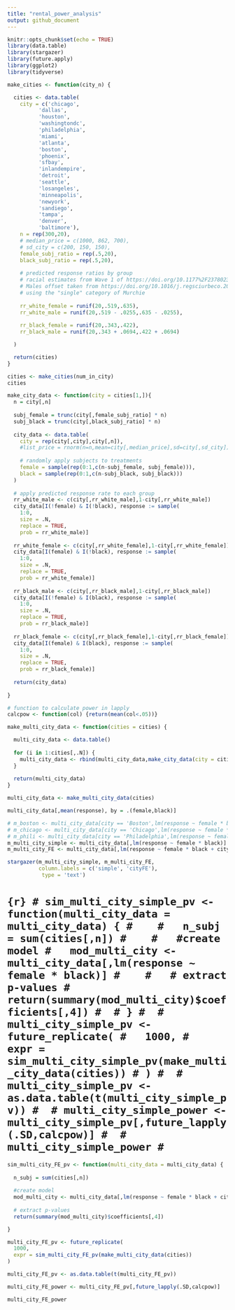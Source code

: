 ```yaml
---
title: "rental_power_analysis"
output: github_document
---
```


```r
knitr::opts_chunk$set(echo = TRUE)
library(data.table)
library(stargazer)
library(future.apply)
library(ggplot2)
library(tidyverse)
```

```r
make_cities <- function(city_n) {

  cities <- data.table(
    city = c('chicago',
          'dallas',
          'houston',
          'washingtondc',
          'philadelphia',
          'miami',
          'atlanta',
          'boston',
          'phoenix',
          'sfbay',
          'inlandempire',
          'detroit',
          'seattle',
          'losangeles',
          'minneapolis',
          'newyork',
          'sandiego',
          'tampa',
          'denver',
          'baltimore'),
    n = rep(300,20),
    # median_price = c(1000, 862, 700),
    # sd_city = c(200, 150, 150),
    female_subj_ratio = rep(.5,20),
    black_subj_ratio = rep(.5,20),
    
    # predicted response ratios by group
    # racial estimates from Wave 1 of https://doi.org/10.1177%2F2378023120972287
    # Males offset taken from https://doi.org/10.1016/j.regsciurbeco.2018.10.003
    # using the "single" category of Murchie
    
    rr_white_female = runif(20,.519,.635),
    rr_white_male = runif(20,.519 - .0255,.635 - .0255),
    
    rr_black_female = runif(20,.343,.422),
    rr_black_male = runif(20,.343 + .0694,.422 + .0694)

  )

  return(cities)
}

cities <- make_cities(num_in_city)
cities
```

```r
make_city_data <- function(city = cities[1,]){
  n = city[,n]
  
  subj_female = trunc(city[,female_subj_ratio] * n)
  subj_black = trunc(city[,black_subj_ratio] * n)
  
  city_data <- data.table(
    city = rep(city[,city],city[,n]),
    #list_price = rnorm(n=n,mean=city[,median_price],sd=city[,sd_city]),
    
    # randomly apply subjects to treatments
    female = sample(rep(0:1,c(n-subj_female, subj_female))),
    black = sample(rep(0:1,c(n-subj_black, subj_black)))
  )
  
  # apply predicted response rate to each group
  rr_white_male <- c(city[,rr_white_male],1-city[,rr_white_male])
  city_data[I(!female) & I(!black), response := sample(
    1:0,
    size = .N,
    replace = TRUE,
    prob = rr_white_male)]
  
  rr_white_female <- c(city[,rr_white_female],1-city[,rr_white_female])
  city_data[I(female) & I(!black), response := sample(
    1:0,
    size = .N,
    replace = TRUE,
    prob = rr_white_female)]
  
  rr_black_male <- c(city[,rr_black_male],1-city[,rr_black_male])
  city_data[I(!female) & I(black), response := sample(
    1:0,
    size = .N,
    replace = TRUE,
    prob = rr_black_male)]
  
  rr_black_female <- c(city[,rr_black_female],1-city[,rr_black_female])
  city_data[I(female) & I(black), response := sample(
    1:0,
    size = .N,
    replace = TRUE,
    prob = rr_black_female)]
  
  return(city_data)
  
}
```

```r
# function to calculate power in lapply
calcpow <- function(col) {return(mean(col<.05))}
```

```r
make_multi_city_data <- function(cities = cities) {

  multi_city_data <- data.table()
  
  for (i in 1:cities[,.N]) {
    multi_city_data <- rbind(multi_city_data,make_city_data(city = cities[i,]))
  }
  
  return(multi_city_data)
}

multi_city_data <- make_multi_city_data(cities)
```


```r
multi_city_data[,mean(response), by = .(female,black)]

```

```r
# m_boston <- multi_city_data[city == 'Boston',lm(response ~ female * black)]
# m_chicago <- multi_city_data[city == 'Chicago',lm(response ~ female * black)]
# m_phili <- multi_city_data[city == 'Philadelphia',lm(response ~ female * black)]
m_multi_city_simple <- multi_city_data[,lm(response ~ female * black)]
m_multi_city_FE <- multi_city_data[,lm(response ~ female * black + city)]

stargazer(m_multi_city_simple, m_multi_city_FE,
          column.labels = c('simple', 'cityFE'),
           type = 'text')
```

# ```{r}
# sim_multi_city_simple_pv <- function(multi_city_data = multi_city_data) {
#   
#   n_subj = sum(cities[,n])
#   
#   #create model
#   mod_multi_city <- multi_city_data[,lm(response ~ female * black)]
#   
#   # extract p-values
#   return(summary(mod_multi_city)$coefficients[,4])
# 
# }
# 
# multi_city_simple_pv <- future_replicate(
#   1000,
#   expr = sim_multi_city_simple_pv(make_multi_city_data(cities))
# )
# 
# multi_city_simple_pv <- as.data.table(t(multi_city_simple_pv))
# 
# multi_city_simple_power <- multi_city_simple_pv[,future_lapply(.SD,calcpow)]
# 
# multi_city_simple_power
# ```

```r
sim_multi_city_FE_pv <- function(multi_city_data = multi_city_data) {
  
  n_subj = sum(cities[,n])
  
  #create model
  mod_multi_city <- multi_city_data[,lm(response ~ female * black + city)]
  
  # extract p-values
  return(summary(mod_multi_city)$coefficients[,4])

}

multi_city_FE_pv <- future_replicate(
  1000,
  expr = sim_multi_city_FE_pv(make_multi_city_data(cities))
)

multi_city_FE_pv <- as.data.table(t(multi_city_FE_pv))

multi_city_FE_power <- multi_city_FE_pv[,future_lapply(.SD,calcpow)]

multi_city_FE_power
```




